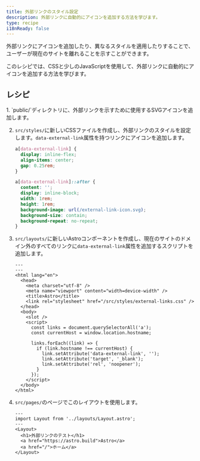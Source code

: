 ```yaml
---
title: 外部リンクのスタイル設定
description: 外部リンクに自動的にアイコンを追加する方法を学びます。
type: recipe
i18nReady: false
---
```



外部リンクにアイコンを追加したり、異なるスタイルを適用したりすることで、ユーザーが現在のサイトを離れることを示すことができます。

このレシピでは、CSSと少しのJavaScriptを使用して、外部リンクに自動的にアイコンを追加する方法を学びます。

## レシピ

<Steps>
1.  `public/`ディレクトリに、外部リンクを示すために使用するSVGアイコンを追加します。

2.  `src/styles/`に新しいCSSファイルを作成し、外部リンクのスタイルを設定します。`data-external-link`属性を持つリンクにアイコンを追加します。

    ```css title="src/styles/external-links.css"
    a[data-external-link] {
      display: inline-flex;
      align-items: center;
      gap: 0.25rem;
    }

    a[data-external-link]::after {
      content: '';
      display: inline-block;
      width: 1rem;
      height: 1rem;
      background-image: url(/external-link-icon.svg);
      background-size: contain;
      background-repeat: no-repeat;
    }
    ```

3.  `src/layouts/`に新しいAstroコンポーネントを作成し、現在のサイトのドメイン外のすべてのリンクに`data-external-link`属性を追加するスクリプトを追加します。

    ```astro title="src/layouts/Layout.astro"
    ---
    ---
    <html lang="en">
      <head>
        <meta charset="utf-8" />
        <meta name="viewport" content="width=device-width" />
        <title>Astro</title>
        <link rel="stylesheet" href="/src/styles/external-links.css" />
      </head>
      <body>
        <slot />
        <script>
          const links = document.querySelectorAll('a');
          const currentHost = window.location.hostname;

          links.forEach((link) => {
            if (link.hostname !== currentHost) {
              link.setAttribute('data-external-link', '');
              link.setAttribute('target', '_blank');
              link.setAttribute('rel', 'noopener');
            }
          });
        </script>
      </body>
    </html>
    ```

4.  `src/pages/`のページでこのレイアウトを使用します。

    ```astro title="src/pages/index.astro"
    ---
    import Layout from '../layouts/Layout.astro';
    ---
    <Layout>
      <h1>外部リンクのテスト</h1>
      <a href="https://astro.build">Astro</a>
      <a href="/">ホーム</a>
    </Layout>
    ```
</Steps>